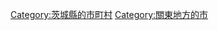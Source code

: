 {{Commonscat|Itako, Ibaraki}}
{{Catmore}}

{{DEFAULTSORT:Itako}}
[[Category:茨城縣的市町村|Category:茨城縣的市町村]]
[[Category:關東地方的市|Category:關東地方的市]]